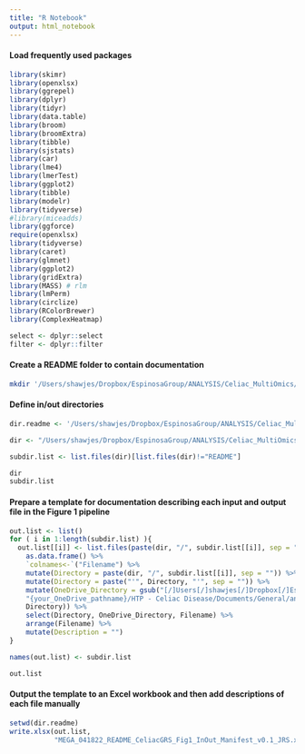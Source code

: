```yaml
---
title: "R Notebook"
output: html_notebook
---
```


#### Load frequently used packages
```r
library(skimr)
library(openxlsx)
library(ggrepel)
library(dplyr)
library(tidyr)
library(data.table)
library(broom)
library(broomExtra)
library(tibble)
library(sjstats)
library(car)
library(lme4)
library(lmerTest)
library(ggplot2)
library(tibble)
library(modelr)
library(tidyverse)
#library(miceadds)
library(ggforce)
require(openxlsx)
library(tidyverse)
library(caret)
library(glmnet)
library(ggplot2)
library(gridExtra)
library(MASS) # rlm
library(lmPerm)
library(circlize)
library(RColorBrewer)
library(ComplexHeatmap)

select <- dplyr::select
filter <- dplyr::filter
```

#### Create a README folder to contain documentation
```bash
mkdir '/Users/shawjes/Dropbox/EspinosaGroup/ANALYSIS/Celiac_MultiOmics/GRS/DSMIG_Shared/Manuscript_Figure1/README'
```

#### Define in/out directories
```r
dir.readme <- '/Users/shawjes/Dropbox/EspinosaGroup/ANALYSIS/Celiac_MultiOmics/GRS/DSMIG_Shared/Manuscript_Figure1/README'

dir <- "/Users/shawjes/Dropbox/EspinosaGroup/ANALYSIS/Celiac_MultiOmics/GRS/DSMIG_Shared/Manuscript_Figure1"

subdir.list <- list.files(dir)[list.files(dir)!="README"]

dir
subdir.list
```

#### Prepare a template for documentation describing each input and output file in the Figure 1 pipeline
```r
out.list <- list()
for ( i in 1:length(subdir.list) ){
  out.list[[i]] <- list.files(paste(dir, "/", subdir.list[[i]], sep = "")) %>%
    as.data.frame() %>%
    `colnames<-`("Filename") %>%
    mutate(Directory = paste(dir, "/", subdir.list[[i]], sep = "")) %>%
    mutate(Directory = paste("'", Directory, "'", sep = "")) %>%
    mutate(OneDrive_Directory = gsub("[/]Users[/]shawjes[/]Dropbox[/]EspinosaGroup[/]ANALYSIS[/]Celiac_MultiOmics[/]GRS[/]DSMIG_Shared[/]Manuscript_Figure1[/]",
    "{your_OneDrive_pathname}/HTP - Celiac Disease/Documents/General/analysis/Figure1/",
    Directory)) %>%
    select(Directory, OneDrive_Directory, Filename) %>%
    arrange(Filename) %>%
    mutate(Description = "")
}

names(out.list) <- subdir.list

out.list
```

#### Output the template to an Excel workbook and then add descriptions of each file manually
```r
setwd(dir.readme)
write.xlsx(out.list,
           "MEGA_041822_README_CeliacGRS_Fig1_InOut_Manifest_v0.1_JRS.xlsx")
```

